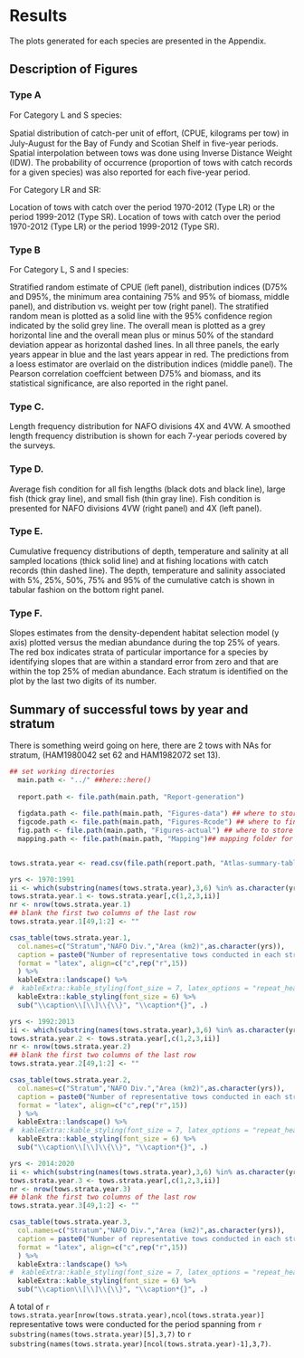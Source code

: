 # Results

The plots generated for each species are presented in the Appendix.

## Description of Figures

### Type A
For Category L and S species: 

Spatial distribution of catch-per unit of eﬀort, (CPUE, kilograms per tow) in July-August for the Bay of Fundy and Scotian Shelf in five-year periods. Spatial interpolation between tows was done using Inverse Distance Weight (IDW). The probability of occurrence (proportion of tows with catch records for a given species) was also reported for each five-year period.

For Category LR and SR:

Location of tows with catch over the period 1970-2012 (Type LR) or the period 1999-2012 (Type SR). Location of tows with catch over the period 1970-2012 (Type LR) or the period 1999-2012 (Type SR).

### Type B
For Category L, S and I species:

Stratified random estimate of CPUE (left panel), distribution indices (D75% and D95%, the minimum area containing 75% and 95% of biomass, middle panel), and distribution vs. weight per tow (right panel). The stratified random mean is plotted as a solid line with the 95% confidence region indicated by the solid grey line. The overall mean is plotted as a grey horizontal line and the overall mean plus or minus 50% of the standard deviation appear as horizontal dashed lines. In all three panels, the early years appear in blue and the last years appear in red. The predictions from a loess estimator are overlaid on the distribution indices (middle panel). The Pearson correlation coeffcient between D75% and biomass, and its statistical significance, are also reported in the right panel.

### Type C.
Length frequency distribution for NAFO divisions 4X and 4VW. A smoothed length frequency distribution is shown for each 7-year periods covered by the surveys.

### Type D.
Average fish condition for all fish lengths (black dots and black line), large fish (thick gray line), and small fish (thin gray line). Fish condition is presented for NAFO divisions 4VW (right panel) and 4X (left panel).

### Type E.
Cumulative frequency distributions of depth, temperature and salinity at all sampled locations (thick solid line) and at fishing locations with catch records (thin dashed line). The depth, temperature and salinity associated with 5%, 25%, 50%, 75% and 95% of the cumulative catch is shown in tabular fashion on the bottom right panel.

### Type F.
Slopes estimates from the density-dependent habitat selection model (y axis) plotted versus the median abundance during the top 25% of years. The red box indicates strata of particular importance for a species by identifying slopes that are within a standard error from zero and that are within the top 25% of median abundance. Each stratum is identified on the plot by the last two digits of its number.

## Summary of successful tows by year and stratum
There is something weird going on here, there are 2 tows with NAs for stratum, (HAM1980042 set 62 and HAM1982072 set 13).


<!-- Number of tows by stratum-year -->
```r
## set working directories
  main.path <- "../" ##here::here()
  
  report.path <- file.path(main.path, "Report-generation")
  
  figdata.path <- file.path(main.path, "Figures-data") ## where to store data for figures
  figcode.path <- file.path(main.path, "Figures-Rcode") ## where to find code for figures
  fig.path <- file.path(main.path, "Figures-actual") ## where to store figures
  mapping.path <- file.path(main.path, "Mapping")## mapping folder for maps that won't change over time


tows.strata.year <- read.csv(file.path(report.path, "Atlas-summary-table-tows-by-year-stratum.csv"))

yrs <- 1970:1991
ii <- which(substring(names(tows.strata.year),3,6) %in% as.character(yrs))
tows.strata.year.1 <- tows.strata.year[,c(1,2,3,ii)]
nr <- nrow(tows.strata.year.1)
## blank the first two columns of the last row
tows.strata.year.1[49,1:2] <- ""

csas_table(tows.strata.year.1,
  col.names=c("Stratum","NAFO Div.","Area (km2)",as.character(yrs)),
  caption = paste0("Number of representative tows conducted in each stratum during the period ",yrs[1]," to ",yrs[length(yrs)]),
  format = "latex", align=c("c",rep("r",15))
  ) %>%
  kableExtra::landscape() %>%
#  kableExtra::kable_styling(font_size = 7, latex_options = "repeat_header", repeat_header_method = "replace") %>% 
  kableExtra::kable_styling(font_size = 6) %>% 
  sub("\\caption\\[\\]\\{\\}", "\\caption*{}", .) 

yrs <- 1992:2013
ii <- which(substring(names(tows.strata.year),3,6) %in% as.character(yrs))
tows.strata.year.2 <- tows.strata.year[,c(1,2,3,ii)]
nr <- nrow(tows.strata.year.2)
## blank the first two columns of the last row
tows.strata.year.2[49,1:2] <- ""

csas_table(tows.strata.year.2,
  col.names=c("Stratum","NAFO Div.","Area (km2)",as.character(yrs)),
  caption = paste0("Number of representative tows conducted in each stratum during the period ",yrs[1]," to ",yrs[length(yrs)]),
  format = "latex", align=c("c",rep("r",15))
  ) %>%
  kableExtra::landscape() %>%
#  kableExtra::kable_styling(font_size = 7, latex_options = "repeat_header", repeat_header_method = "replace") %>% 
  kableExtra::kable_styling(font_size = 6) %>% 
  sub("\\caption\\[\\]\\{\\}", "\\caption*{}", .) 

yrs <- 2014:2020
ii <- which(substring(names(tows.strata.year),3,6) %in% as.character(yrs))
tows.strata.year.3 <- tows.strata.year[,c(1,2,3,ii)]
nr <- nrow(tows.strata.year.3)
## blank the first two columns of the last row
tows.strata.year.3[49,1:2] <- ""

csas_table(tows.strata.year.3,
  col.names=c("Stratum","NAFO Div.","Area (km2)",as.character(yrs)),
  caption = paste0("Number of representative tows conducted in each stratum during the period ",yrs[1]," to ",yrs[length(yrs)]),
  format = "latex", align=c("c",rep("r",15))
  ) %>%
  kableExtra::landscape() %>%
#  kableExtra::kable_styling(font_size = 7, latex_options = "repeat_header", repeat_header_method = "replace") %>% 
  kableExtra::kable_styling(font_size = 6) %>% 
  sub("\\caption\\[\\]\\{\\}", "\\caption*{}", .) 

```

A total of `r tows.strata.year[nrow(tows.strata.year),ncol(tows.strata.year)]` representative tows were conducted for the period spanning from `r substring(names(tows.strata.year)[5],3,7)` to `r substring(names(tows.strata.year)[ncol(tows.strata.year)-1],3,7)`.
